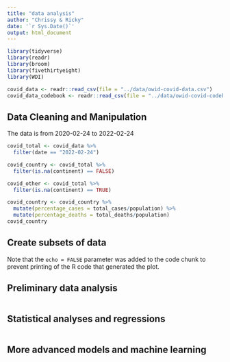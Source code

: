 ```yaml
---
title: "data analysis"
author: "Chrissy & Ricky"
date: '`r Sys.Date()`'
output: html_document
---
```


```r
library(tidyverse)
library(readr)
library(broom)
library(fivethirtyeight)
library(WDI)
```

```r
covid_data <- readr::read_csv(file = "../data/owid-covid-data.csv")
covid_data_codebook <- readr::read_csv(file = "../data/owid-covid-codebook.csv")
```

## Data Cleaning and Manipulation

The data is from 2020-02-24 to 2022-02-24
```r
covid_total <- covid_data %>%
  filter(date == "2022-02-24")

covid_country <- covid_total %>%
  filter(is.na(continent) == FALSE)

covid_other <- covid_total %>%
  filter(is.na(continent) == TRUE)
```

```r
covid_country <- covid_country %>%
  mutate(percentage_cases = total_cases/population) %>%
  mutate(percentage_deaths = total_deaths/population)
covid_country     
```

## Create subsets of data

Note that the `echo = FALSE` parameter was added to the code chunk to prevent printing of the R code that generated the plot.

## Preliminary data analysis

```r

```





## Statistical analyses and regressions

```r

```





## More advanced models and machine learning

```r

```




